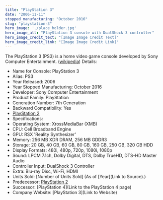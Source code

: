 ```yaml
---
title: "PlayStation 3"
date: "2006-11-11"
stopped_manufacturing: "October 2016"
slug: "playstation-3"
hero_image: './place_holder.jpg'
hero_image_alt: "PlayStation 3 console with DualShock 3 controller"
hero_image_credit_text: "[Image Image Credit Text]"
hero_image_credit_link: "[Image Image Credit Link]"
---
```

The PlayStation 3 (PS3) is a home video game console developed by Sony Computer Entertainment. ([wikipedia](https://en.wikipedia.org.org/wiki/PlayStation_3))
Details:
- Name for Console: PlayStation 3
- Alias: PS3
- Year Released: 2006
- Year Stopped Manufacturing: October 2016
- Developer: Sony Computer Entertainment
- Product Family: PlayStation
- Generation Number: 7th Generation
- Backward Compatibility: Yes
- [PlayStation 2](https://en.wikipedia.org.org/wiki/PlayStation_3#Backward_compatibility)
- Specifications:
- Operating System: XrossMediaBar (XMB)
- CPU: Cell Broadband Engine
- GPU: RSX 'Reality Synthesizer'
- Memory: 256 MB XDR DRAM, 256 MB GDDR3
- Storage: 20 GB, 40 GB, 60 GB, 80 GB, 160 GB, 250 GB, 320 GB HDD
- Display Formats: 480i, 480p, 720p, 1080i, 1080p
- Sound: LPCM 7.1ch, Dolby Digital, DTS, Dolby TrueHD, DTS-HD Master Audio
- Controller Input: DualShock 3 Controller
- Extra: Blu-ray Disc, Wi-Fi, HDMI
- Units Sold: [Number of Units Sold] (As of [Year](Link to Source).)
- Predecessor: [PlayStation 2](https://en.wikipedia.org.org/wiki/PlayStation_2)
- Successor: [PlayStation 4](Link to the PlayStation 4 page)
- Company Website: [PlayStation 3](Link to Website)
